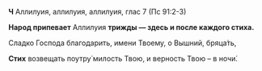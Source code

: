 **Ч** Аллилуия, аллилуия, аллилуия, глас 7 (Пс 91:2-3)

**Народ припевает** Аллилуия **трижды — здесь и после каждого стиха.**

Сладко Господа благодарить, имени Твоему, о Вышний, бряца́ть,

**Стих** возвещать поутру́ милость Твою, и верность Твою – в ночи́.
